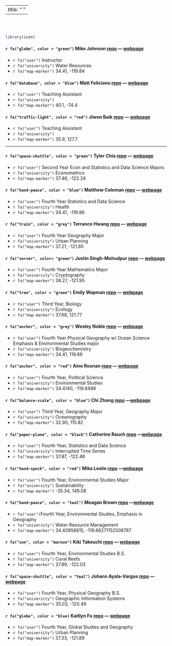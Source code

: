 
---
title: "&nbsp;"
---

<br><br>

```r
library(icon)
```

#### `r fa("globe", color = "green")` **Mike Johnson** [repo](https://github.com/mikejohnson51/mikejohnson51.github.io) --- [webpage](http://mikejohnson51.github.io)
  - `r fa("user")` Instructor
  - `r fa("university")` Water Resources
  - `r fa("map-marker")` 34.41, -119.84
  
#### `r fa("database", color = "blue")` **Matt Feliciano** [repo]() --- [webpage]()
  - `r fa("user")` Teaching Assistant
  - `r fa("university")`
  - `r fa("map-marker")` 40.1, -74.4
  
#### `r fa("traffic-light", color = "red")` **Jiwon Baik** [repo]() --- [webpage]()
  - `r fa("user")` Teaching Assistant
  - `r fa("university")` 
  - `r fa("map-marker")` 35.9, 127.7
  
*****

#### `r fa("space-shuttle", color = "green")` **Tyler Chia** [repo](https://github.com/TylerChia/TylerChia) --- [webpage](https://tylerchia.github.io/TylerChia/)

  - `r fa("user")` Second Year Econ and Statistics and Data Science Majors
  - `r fa("university")` Econometrics
  - `r fa("map-marker")` 37.46, -122.24

#### `r fa("hand-peace", color = "blue")` **Matthew Coleman** [repo](https://github.com/matthewbcoleman) --- [webpage](https://matthewbcoleman.github.io/)
  - `r fa("user")` Fourth Year Statistics and Data Science
  - `r fa("university")` Health
  - `r fa("map-marker")` 34.41, -119.86
  
#### `r fa("train", color = "grey")` **Terrance Hwang** [repo](https://github.com/TerranceHwang/geog176a-lab01) --- [webpage](https://terrancehwang.github.io/geog176a-lab01/)

  - `r fa("user")` Fourth Year Geography Major
  - `r fa("university")` Urban Planning
  - `r fa("map-marker")` 37.21, -121.85
  
#### `r fa("server", color= "green")` **Justin Singh-Mohudpur** [repo](https://github.com/program--/geog176a) --- [webpage](https://geog176a.justinsingh.me/)

  - `r fa("user")` Fourth Year Mathematics Major
  - `r fa("university")` Cryptography
  - `r fa("map-marker")` 38.27, -121.95
<br>

#### `r fa("tree", color = "green")` **Emily Wapman** [repo](https://github.com/ewapman/ewapman.github.io) --- [webpage](https://ewapman.github.io)
  - `r fa("user")` Third Year, Biology
  - `r fa("university")` Ecology 
  - `r fa("map-marker")` 37.68, 121.77

#### `r fa("anchor", color = "grey")` **Wesley Noble** [repo](https://github.com/Wes-Noble/Wes-Noble.github.io) --- [webpage](wes-noble.github.io/)
  - `r fa("user")` Fourth Year Physical Geography w/ Ocean Science Emphasis & Environmental Studies major
  - `r fa("university")` Biogeochemistry
  - `r fa("map-marker")` 34.41, 119.86

#### `r fa("anchor", color = "red")` **Aine Roonan** [repo](https://github.com/aineroonan/aineroonan.github.io) --- [webpage](https://aineroonan.github.io)
  - `r fa("user")` Fourth Year, Political Science
  - `r fa("university")` Environmental Studies 
  - `r fa("map-marker")` 34.4140, -119.8489

#### `r fa("balance-scale", color = "blue")` **Chi Zhang** [repo](https://github.com/NeedCola/NeedCola.github.io) ---[webpage](https://needcola.github.io/)
  - `r fa("user")` Third Year, Geography Major
  - `r fa("university")` Oceanography
  - `r fa("map-marker")` 32.90, 115.82

#### `r fa("paper-plane", color = "black")` **Catherine Rauch** [repo](https://github.com/catherinerauch/catherinerauch.github.io) ---[webpage](https://catherinerauch.github.io/)
  - `r fa("user")` Fourth Year, Statistics and Data Science
  - `r fa("university")` Interrupted Time Series
  - `r fa("map-marker")` 37.87, -122.46

#### `r fa("hand-spock", color = "red")` **Mika Leslie** [repo](https://github.com/mikaleslie/mikaleslie.github.io) ---[webpage](https://mikaleslie.github.io/)
  - `r fa("user")` Fourth Year, Environmental Studies Major
  - `r fa("university")` Sustainability
  - `r fa("map-marker")` -35.34, 149.08

#### `r fa("hand-peace", color = "teal")` **Meagan Brown** [repo](https://github.com/meaganbrown/meaganbrown.github.io) ---[webpage](https://meaganbrown.github.io/)
  - `r fa("user")`Fourth Year, Environmental Studies, Emphasis in Geography 
  - `r fa("university")` Water Resource Management
  - `r fa("map-marker")` 34.40956615, -119.86271152508787

#### `r fa("sun", color = "maroon")` **Kiki Takeuchi** [repo](https://github.com/ktakeuchi2/ktakeuchi2.github.io) --- [webpage](https://ktakeuchi2.github.io/)
  - `r fa("user")` Fourth Year, Environmental Studies B.S.
  - `r fa("university")` Coral Reefs
  - `r fa("map-marker")` 37.89, -122.03
  
#### `r fa("space-shuttle", color = "teal")` **Johann Ayala-Vargas** [repo](https://github.com/Johannayala-vargas/Johannayala-vargas.io) --- [webpage](file:///Users/Allan/github/Johannayala-vargas/index.html)
  - `r fa("user")` Fourth Year, Physical Geography B.S.
  - `r fa("university")` Geographic Information Systems
  - `r fa("map-marker")` 35.03, -120.49

#### `r fa("globe", color = "blue)` **Kaitlyn Fu** [repo](https://github.com/kaitlynf/kaitlynf.github.io) --- [webpage](https://kaitlynf.github.io)
  - `r fa("user")` Fourth Year, Global Studies and Geography 
  - `r fa("university")` Urban Planning
  - `r fa("map-marker")` 37.33, -121.89
